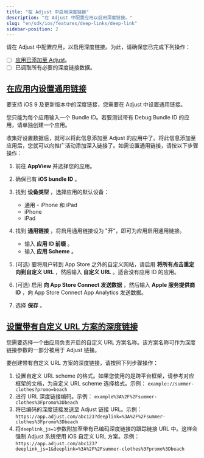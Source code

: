 ```yaml
---
title: "在 Adjust 中启用深度链接"
description: "在 Adjust 中配置应用以启用深度链接。"
slug: "en/sdk/ios/features/deep-links/deep-link"
sidebar-position: 2
---
```

请在 Adjust 中配置应用，以启用深度链接。为此，请确保您已完成下列操作：

* [ ]  [应用已添加至 Adjust](https://help.adjust.com/en/article/app-setup)。
* [ ]  已调取所有必要的深度链接数据。

[在应用内设置通用链接](set-up-universal-links-in-your-app)
------------------------------------------------

要支持 iOS 9 及更新版本中的深度链接，您需要在 Adjust 中设置通用链接。
<callout type="note"> 

您只能为每个应用输入一个 Bundle ID。若要测试带有 Debug Bundle ID 的应用，请单独创建一个应用。
</Callout> 

收集好设置数据后，就可以将此信息添加至 Adjust 的应用中了。将此信息添加至应用后，您就可以向推广活动添加深入链接了。如需设置通用链接，请按以下步骤操作：

1. 前往 **AppView** 并选择您的应用。
2. 确保已有 **iOS bundle ID** 。
3. 找到 **设备类型** ，选择应用的默认设备： 
   * 通用 \- iPhone 和 iPad
   * iPhone
   * iPad

4. 找到 **通用链接** ，将启用通用链接设为 "开"，即可为应用启用通用链接。 
   * 输入 **应用 ID 前缀** 。
   * 输入 **应用 Scheme** 。

5. \(可选\) 要将用户转到 App Store 之外的自定义网站，请启用 **将所有点击重定向到自定义 URL** ，然后输入 **自定义 URL** 。适合没有应用 ID 的应用。
6. \(可选\) 启用 **向 App Store Connect 发送数据** ，然后输入 **Apple 服务提供商 ID** ，向 App Store Connect App Analytics 发送数据。
7. 选择 **保存** 。

[设置带有自定义 URL 方案的深度链接](set-up-deep-links-with-a-custom-url-scheme)
-----------------------------------------------------------------

您需要选择一个由应用负责开启的自定义 URL 方案名称。该方案名称可作为深度链接参数的一部分被用于 Adjust 链接。

要创建带有自定义 URL 方案的深度链接，请按照下列步骤操作：

1. 设置自定义 URL scheme 的格式。如果您使用的是跨平台框架，请参考对应框架的文档，为自定义 URL scheme 选择格式。示例： `example://summer-clothes?promo=beach`
2. 进行 URL 深度链接编码。示例： `example%3A%2F%2Fsummer-clothes%3Fpromo%3Dbeach`
3. 将已编码的深度链接发送至 Adjust 链接 URL。示例： `https://app.adjust.com/abc123?deeplink=%3A%2F%2Fsummer-clothes%3Fpromo%3Dbeach`
4. 将`deeplink_js=1`参数附加至带有已编码深度链接的跟踪链接 URL 中。这样会强制 Adjust 系统使用 iOS 自定义 URL 方案。示例： `https://app.adjust.com/abc123?deeplink_js=1&deeplink=%3A%2F%2Fsummer-clothes%3Fpromo%3Dbeach`

